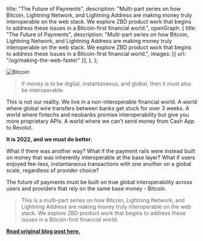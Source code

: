  title: "The Future of Payments",
  description:
    "Multi-part series on how Bitcoin, Lightning Network, and Lightning Address are making money truly interoperable on the web stack. We explore ZBD product work that begins to address these issues in a Bitcoin-first financial world.",
  openGraph: {
    title: "The Future of Payments",
    description:
      "Multi-part series on how Bitcoin, Lightning Network, and Lightning Address are making money truly interoperable on the web stack. We explore ZBD product work that begins to address these issues in a Bitcoin-first financial world.",
    images: [{ url: "/og/making-the-web-faster" }],
  },
};

<Image
  src="https://substackcdn.com/image/fetch/w_1456,c_limit,f_webp,q_auto:good,fl_progressive:steep/https%3A%2F%2Fbucketeer-e05bbc84-baa3-437e-9518-adb32be77984.s3.amazonaws.com%2Fpublic%2Fimages%2Fe78fe6d3-e3e7-41f9-ad2a-f7c6b045395f_2304x1400.png"
  alt="Bitcoin"
  className="rounded-full bg-gray-100 block mt-2 mb-5 mx-auto sm:float-right sm:ml-5 sm:mb-5 grayscale hover:grayscale-0"
  unoptimized
  priority
/>

> If money is to be digital, instantaneous, and global, then it must also be interoperable.

This is not our reality. We live in a non-interoperable financial world. A world where global wire transfers between banks get stuck for over 3 weeks. A world where fintechs and neobanks promise interoperability but give you more proprietary APIs. A world where we can’t send money from Cash App to Revolut.

**It is 2022, and we must do better.**

What if there was another way? What if the payment rails were instead built on money that was inherently interoperable at the base layer? What if users enjoyed fee-less, instantaneous transactions with one another on a global scale, regardless of provider choice?

The future of payments must be built on true global interoperability across users and providers that rely on the same base money - Bitcoin.

> This is a multi-part series on how Bitcoin, Lightning Network, and Lightning Address are making money truly interoperable on the web stack. We explore ZBD product work that begins to address these issues in a Bitcoin-first financial world.

**[Read original blog post here.](https://andreneves.substack.com/p/future-of-payments)**
